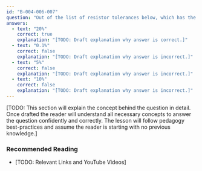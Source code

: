 ```yaml
---
id: "B-004-006-007"
question: "Out of the list of resistor tolerances below, which has the lowest precision?"
answers:
  - text: "20%"
    correct: true
    explanation: "[TODO: Draft explanation why answer is correct.]"
  - text: "0.1%"
    correct: false
    explanation: "[TODO: Draft explanation why answer is incorrect.]"
  - text: "5%"
    correct: false
    explanation: "[TODO: Draft explanation why answer is incorrect.]"
  - text: "10%"
    correct: false
    explanation: "[TODO: Draft explanation why answer is incorrect.]"
---
```


[TODO: This section will explain the concept behind the question in detail. Once drafted the reader will understand all necessary concepts to answer the question confidently and correctly. The lesson will follow pedagogy best-practices and assume the reader is starting with no previous knowledge.]

### Recommended Reading

- [TODO: Relevant Links and YouTube Videos]
